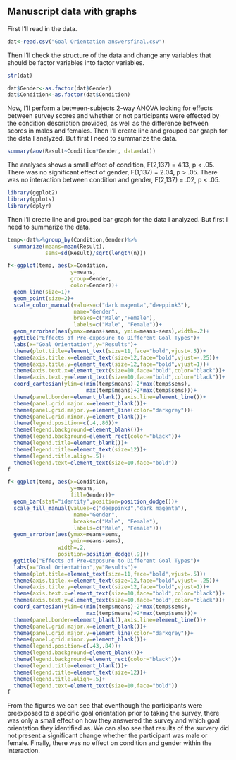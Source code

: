 
## Manuscript data with graphs

First I'll read in the data.

```r
dat<-read.csv("Goal Orientation answersfinal.csv")
```

Then I'll check the structure of the data and change any variables that should
be factor variables into factor variables.

```r
str(dat)
```


```r
dat$Gender<-as.factor(dat$Gender)
dat$Condition<-as.factor(dat$Condition)
```

Now, I'll perform a between-subjects 2-way ANOVA looking for effects between survey scores and whether or not participants were effected by the condition description provided, as well as the difference between scores in males and females. Then I'll create line and grouped bar graph for the data I analyzed. But first I need to
summarize the data.

```r
summary(aov(Result~Condition*Gender, data=dat))
```
The analyses shows a small effect of condition, F(2,137) =
4.13, p < .05. There was no significant effect of gender, F(1,137) =
2.04, p > .05. There was no interaction between condition and
gender, F(2,137) = .02, p < .05.


```r
library(ggplot2)
library(gplots)
library(dplyr)
```

Then I'll create line and grouped bar graph for the data I analyzed. But first I need to summarize the data.

```r
temp<-dat%>%group_by(Condition,Gender)%>%
  summarize(means=mean(Result),
            sems=sd(Result)/sqrt(length(n)))
```

```r
f<-ggplot(temp, aes(x=Condition,
                    y=means,
                    group=Gender,
                    color=Gender))+
  geom_line(size=1)+
  geom_point(size=2)+
  scale_color_manual(values=c("dark magenta","deeppink3"),
                     name="Gender",
                     breaks=c("Male","Female"),
                     labels=c("Male", "Female"))+
  geom_errorbar(aes(ymax=means+sems, ymin=means-sems),width=.2)+
  ggtitle("Effects of Pre-exposure to Different Goal Types")+
  labs(x="Goal Orientation",y="Results")+
  theme(plot.title=element_text(size=11,face="bold",vjust=.5))+
  theme(axis.title.x=element_text(size=12,face="bold",vjust=-.25))+
  theme(axis.title.y=element_text(size=12,face="bold",vjust=1))+
  theme(axis.text.x=element_text(size=10,face="bold",color="black"))+
  theme(axis.text.y=element_text(size=10,face="bold",color="black"))+
  coord_cartesian(ylim=c(min(temp$means)-2*max(temp$sems),
                         max(temp$means)+2*max(temp$sems)))+
  theme(panel.border=element_blank(),axis.line=element_line())+
  theme(panel.grid.major.x=element_blank())+
  theme(panel.grid.major.y=element_line(color="darkgrey"))+
  theme(panel.grid.minor.y=element_blank())+
  theme(legend.position=c(.4,.86))+
  theme(legend.background=element_blank())+
  theme(legend.background=element_rect(color="black"))+
  theme(legend.title=element_blank())+
  theme(legend.title=element_text(size=12))+
  theme(legend.title.align=.5)+
  theme(legend.text=element_text(size=10,face="bold"))
f

f<-ggplot(temp, aes(x=Condition,
                    y=means,
                    fill=Gender))+
  geom_bar(stat="identity",position=position_dodge())+
  scale_fill_manual(values=c("deeppink3","dark magenta"),
                     name="Gender",
                     breaks=c("Male", "Female"),
                     labels=c("Male", "Female"))+
  geom_errorbar(aes(ymax=means+sems,
                    ymin=means-sems),
                width=.2,
                position=position_dodge(.9))+
  ggtitle("Effects of Pre-exposure to Different Goal Types")+
  labs(x="Goal Orientation",y="Results")+
  theme(plot.title=element_text(size=11,face="bold",vjust=.5))+
  theme(axis.title.x=element_text(size=12,face="bold",vjust=-.25))+
  theme(axis.title.y=element_text(size=12,face="bold",vjust=1))+
  theme(axis.text.x=element_text(size=10,face="bold",color="black"))+
  theme(axis.text.y=element_text(size=10,face="bold",color="black"))+
  coord_cartesian(ylim=c(min(temp$means)-2*max(temp$sems),
                         max(temp$means)+2*max(temp$sems)))+
  theme(panel.border=element_blank(),axis.line=element_line())+
  theme(panel.grid.major.x=element_blank())+
  theme(panel.grid.major.y=element_line(color="darkgrey"))+
  theme(panel.grid.minor.y=element_blank())+
  theme(legend.position=c(.43,.84))+
  theme(legend.background=element_blank())+
  theme(legend.background=element_rect(color="black"))+
  theme(legend.title=element_blank())+
  theme(legend.title=element_text(size=12))+
  theme(legend.title.align=.5)+
  theme(legend.text=element_text(size=10,face="bold"))
f
```

From the figures we can see that eventhough the participants were preexposed to a specific goal orientation prior to taking the survey, there was only a small effect on how they answered the survey and which goal orientation they identified as. We can also see that results of the survery did not present a significant change whether the participant was male or female. Finally, there was no effect on condition and gender within the interaction.